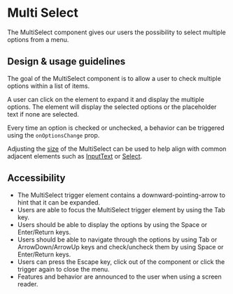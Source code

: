 
<Meta title="Components/Selections/MultiSelect" />

# Multi Select

The MultiSelect component gives our users the possibility to select multiple
options from a menu.

## Design & usage guidelines

The goal of the MultiSelect component is to allow a user to check multiple
options within a list of items.

A user can click on the element to expand it and display the multiple options.
The element will display the selected options or the placeholder text if none
are selected.

Every time an option is checked or unchecked, a behavior can be triggered using
the `onOptionsChange` prop.

Adjusting the
[size](../?path=/story/components-selections-multiselect-web--sizes) of the
MultiSelect can be used to help align with common adjacent elements such as
[InputText](../?path=/docs/components-forms-and-inputs-inputtext-docs--page) or
[Select](../?path=/docs/components-selections-select--select).

## Accessibility

- The MultiSelect trigger element contains a downward-pointing-arrow to hint
  that it can be expanded.
- Users are able to focus the MultiSelect trigger element by using the Tab key.
- Users should be able to display the options by using the Space or Enter/Return
  keys.
- Users should be able to navigate through the options by using Tab or
  ArrowDown/ArrowUp keys and check/uncheck them by using Space or Enter/Return
  keys.
- Users can press the Escape key, click out of the component or click the
  trigger again to close the menu.
- Features and behavior are announced to the user when using a screen reader.
